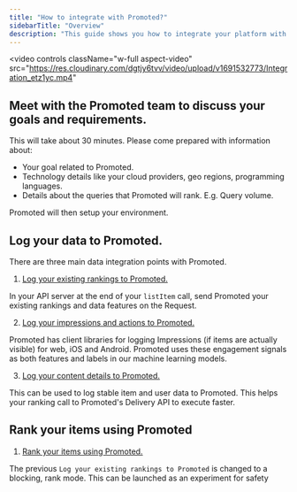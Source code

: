 ```yaml
---
title: "How to integrate with Promoted?"
sidebarTitle: "Overview"
description: "This guide shows you how to integrate your platform with Promoted."
---
```


<video
  controls
  className="w-full aspect-video"
  src="https://res.cloudinary.com/dgtjy6tvv/video/upload/v1691532773/Integration_etz1yc.mp4"
></video>

## Meet with the Promoted team to discuss your goals and requirements.

This will take about 30 minutes. Please come prepared with information about:

* Your goal related to Promoted.
* Technology details like your cloud providers, geo regions, programming languages.
* Details about the queries that Promoted will rank. E.g. Query volume.

Promoted will then setup your environment.

## Log your data to Promoted.

There are three main data integration points with Promoted.

1. [Log your existing rankings to Promoted.](/docs/ranking-requests)

In your API server at the end of your `listItem` call, send Promoted your existing rankings and data features on the Request.

2. [Log your impressions and actions to Promoted.](/docs/how-to-your-web-events-with-promoted-metrics)

Promoted has client libraries for logging Impressions (if items are actually visible) for web, iOS and Android. Promoted uses these engagement signals as both features and labels in our machine learning models.

3. [Log your content details to Promoted.](/docs/sending-content-details)

This can be used to log stable item and user data to Promoted. This helps your ranking call to Promoted's Delivery API to execute faster.

## Rank your items using Promoted

1. [Rank your items using Promoted.](/docs/ranking-requests)

The previous `Log your existing rankings to Promoted` is changed to a blocking, rank mode. This can be launched as an experiment for safety